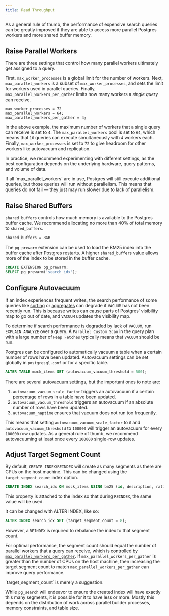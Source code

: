 ```yaml
---
title: Read Throughput
---
```


As a general rule of thumb, the performance of expensive search queries can be greatly improved
if they are able to access more parallel Postgres workers and more shared buffer memory.

## Raise Parallel Workers

There are three settings that control how many parallel workers ultimately get assigned to a query.

First, `max_worker_processes` is a global limit for the number of workers.
Next, `max_parallel_workers` is a subset of `max_worker_processes`, and sets the limit for workers used in
parallel queries. Finally, `max_parallel_workers_per_gather` limits how many workers a _single query_ can receive.

```init postgresql.conf
max_worker_processes = 72
max_parallel_workers = 64;
max_parallel_workers_per_gather = 4;
```

In the above example, the maximum number of workers that a single query can receive is set to `4`. The `max_parallel_workers` pool
is set to `64`, which means that `16` queries can execute simultaneously with `4` workers each. Finally, `max_worker_processes` is
set to `72` to give headroom for other workers like autovacuum and replication.

In practice, we recommend experimenting with different settings, as the best configuration depends on the underlying hardware,
query patterns, and volume of data.

<Note>
  If all `max_parallel_workers` are in use, Postgres will still execute
  additional queries, but those queries will run without parallelism. This means
  that queries do not fail — they just may run slower due to lack of
  parallelism.
</Note>

## Raise Shared Buffers

`shared_buffers` controls how much memory is available to the Postgres buffer cache. We recommend allocating no more than 40% of total memory
to `shared_buffers`.

```bash postgresql.conf
shared_buffers = 8GB
```

The `pg_prewarm` extension can be used to load the BM25 index into the buffer cache after Postgres restarts. A higher `shared_buffers` value allows more of the index to be
stored in the buffer cache.

```sql
CREATE EXTENSION pg_prewarm;
SELECT pg_prewarm('search_idx');
```

## Configure Autovacuum

If an index experiences frequent writes, the search performance of some queries like [sorting](/documentation/full-text/sorting) or
[aggregates](/documentation/aggregates) can degrade if `VACUUM` has not been recently run. This is because writes can cause parts of Postgres' visibility map
to go out of date, and `VACUUM` updates the visibility map.

To determine if search performance is degraded by lack of `VACUUM`, run `EXPLAIN ANALYZE` over a query. A `Parallel Custom Scan`
in the query plan with a large number of `Heap Fetches` typically means that `VACUUM` should be run.

Postgres can be configured to automatically vacuum a table when a certain number of rows have been updated. Autovacuum settings
can be set globally in `postgresql.conf` or for a specific table.

```sql
ALTER TABLE mock_items SET (autovacuum_vacuum_threshold = 500);
```

There are several [autovacuum settings](https://www.postgresql.org/docs/current/runtime-config-autovacuum.html), but the important ones to
note are:

1. `autovacuum_vacuum_scale_factor` triggers an autovacuum if a certain percentage of rows in a table have been updated.
2. `autovacuum_vacuum_threshold` triggers an autovacuum if an absolute number of rows have been updated.
3. `autovacuum_naptime` ensures that vacuum does not run too frequently.

This means that setting `autovacuum_vacuum_scale_factor` to `0` and `autovacuum_vacuum_threshold` to `100000` will trigger an autovacuum
for every `100000` row updates. As a general rule of thumb, we recommend autovacuuming at least once every `100000` single-row updates.

## Adjust Target Segment Count

By default, `CREATE INDEX`/`REINDEX` will create as many segments as there are CPUs on the host machine. This can be changed using the
`target_segment_count` index option.

```sql
CREATE INDEX search_idx ON mock_items USING bm25 (id, description, rating) WITH (key_field = 'id', target_segment_count = 32, ...);
```

This property is attached to the index so that during `REINDEX`, the same value will be used.

It can be changed with ALTER INDEX, like so:

```sql
ALTER INDEX search_idx SET (target_segment_count = 8);
```

However, a `REINDEX` is required to rebalance the index to that segment count.

For optimal performance, the segment count should equal the number of parallel workers that a query can receive, which is controlled by
[`max_parallel_workers_per_gather`](/documentation/configuration/read_throughput#raise-parallel-workers). If `max_parallel_workers_per_gather` is greater than the number of CPUs on the host machine, then increasing the target segment count to match `max_parallel_workers_per_gather` can improve query
performance.

<Note>
`target_segment_count` is merely a suggestion.

While `pg_search` will endeavor to ensure the created index will have exactly this many segments, it is possible for it
to have less or more. Mostly this depends on the distribution of work across parallel builder processes, memory
constraints, and table size.

</Note>
